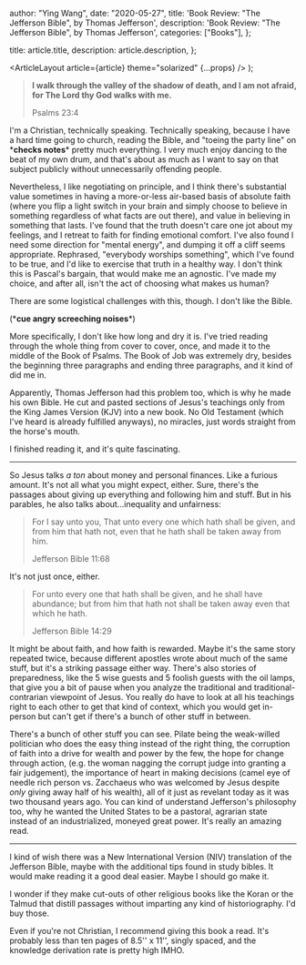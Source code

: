 
  author: "Ying Wang",
  date: "2020-05-27",
  title: 'Book Review: "The Jefferson Bible", by Thomas Jefferson',
  description: 'Book Review: "The Jefferson Bible", by Thomas Jefferson',
  categories: ["Books"],
};

  title: article.title,
  description: article.description,
};

  <ArticleLayout article={article} theme="solarized" {...props} />
);

> **I walk through the valley of the shadow of death, and I am not afraid, for
> The Lord thy God walks with me.**
>
> Psalms 23:4

I'm a Christian, technically speaking. Technically speaking, because I have a
hard time going to church, reading the Bible, and "toeing the party line" on \***checks notes**\* pretty much everything. I very much enjoy dancing to the
beat of my own drum, and that's about as much as I want to say on that subject
publicly without unnecessarily offending people.

Nevertheless, I like negotiating on principle, and I think there's substantial
value sometimes in having a more-or-less air-based basis of absolute faith
(where you flip a light switch in your brain and simply choose to believe in
something regardless of what facts are out there), and value in believing in
something that lasts. I've found that the truth doesn't care one jot about my
feelings, and I retreat to faith for finding emotional comfort. I've also found
I need some direction for "mental energy", and dumping it off a cliff seems
appropriate. Rephrased, "everybody worships something", which I've found to be
true, and I'd like to exercise that truth in a healthy way. I don't think this
is Pascal's bargain, that would make me an agnostic. I've made my choice, and
after all, isn't the act of choosing what makes us human?

There are some logistical challenges with this, though. I don't like the Bible.

(\***cue angry screeching noises**\*)

More specifically, I don't like how long and dry it is. I've tried reading
through the whole thing from cover to cover, once, and made it to the middle of
the Book of Psalms. The Book of Job was extremely dry, besides the beginning
three paragraphs and ending three paragraphs, and it kind of did me in.

Apparently, Thomas Jefferson had this problem too, which is why he made his own
Bible. He cut and pasted sections of Jesus's teachings only from the King James
Version (KJV) into a new book. No Old Testament (which I've heard is already
fulfilled anyways), no miracles, just words straight from the horse's mouth.

I finished reading it, and it's quite fascinating.

---

So Jesus talks _a ton_ about money and personal finances. Like a furious amount.
It's not all what you might expect, either. Sure, there's the passages about
giving up everything and following him and stuff. But in his parables, he also
talks about...inequality and unfairness:

> For I say unto you, That unto every one which hath shall be given, and from
> him that hath not, even that he hath shall be taken away from him.
>
> Jefferson Bible 11:68

It's not just once, either.

> For unto every one that hath shall be given, and he shall have abundance; but
> from him that hath not shall be taken away even that which he hath.
>
> Jefferson Bible 14:29

It might be about faith, and how faith is rewarded. Maybe it's the same story
repeated twice, because different apostles wrote about much of the same stuff,
but it's a striking passage either way. There's also stories of preparedness,
like the 5 wise guests and 5 foolish guests with the oil lamps, that give you a
bit of pause when you analyze the traditional and traditional-contrarian
viewpoint of Jesus. You really do have to look at all his teachings right to
each other to get that kind of context, which you would get in-person but can't
get if there's a bunch of other stuff in between.

There's a bunch of other stuff you can see. Pilate being the weak-willed
politician who does the easy thing instead of the right thing, the corruption of
faith into a drive for wealth and power by the few, the hope for change through
action, (e.g. the woman nagging the corrupt judge into granting a fair
judgement), the importance of heart in making decisions (camel eye of needle
rich person vs. Zacchaeus who was welcomed by Jesus despite _only_ giving away
half of his wealth), all of it just as revelant today as it was two thousand
years ago. You can kind of understand Jefferson's philosophy too, why he wanted
the United States to be a pastoral, agrarian state instead of an industrialized,
moneyed great power. It's really an amazing read.

---

I kind of wish there was a New International Version (NIV) translation of the
Jefferson Bible, maybe with the additional tips found in study bibles. It would
make reading it a good deal easier. Maybe I should go make it.

I wonder if they make cut-outs of other religious books like the Koran or the
Talmud that distill passages without imparting any kind of historiography. I'd
buy those.

Even if you're not Christian, I recommend giving this book a read. It's probably
less than ten pages of 8.5'' x 11'', singly spaced, and the knowledge derivation
rate is pretty high IMHO.
